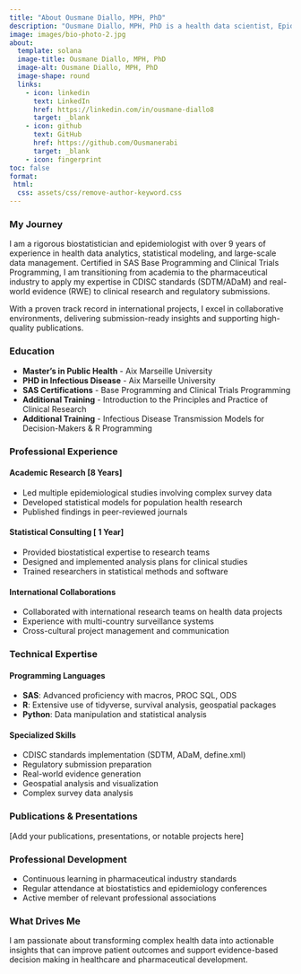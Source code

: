 ```yaml
---
title: "About Ousmane Diallo, MPH, PhD"
description: "Ousmane Diallo, MPH, PhD is a health data scientist, Epidemiologist, Biostatistician, "
image: images/bio-photo-2.jpg
about:
  template: solana
  image-title: Ousmane Diallo, MPH, PhD
  image-alt: Ousmane Diallo, MPH, PhD
  image-shape: round
  links:
    - icon: linkedin
      text: LinkedIn
      href: https://linkedin.com/in/ousmane-diallo8
      target: _blank
    - icon: github
      text: GitHub
      href: https://github.com/Ousmanerabi
      target: _blank
    - icon: fingerprint
toc: false
format:
 html:
  css: assets/css/remove-author-keyword.css
---
```


### My Journey

I am a rigorous biostatistician and epidemiologist with over 9 years of experience in health data analytics, statistical modeling, and large-scale data management. Certified in SAS Base Programming and Clinical Trials Programming, I am transitioning from academia to the pharmaceutical industry to apply my expertise in CDISC standards (SDTM/ADaM) and real-world evidence (RWE) to clinical research and regulatory submissions.

With a proven track record in international projects, I excel in collaborative environments, delivering submission-ready insights and supporting high-quality publications.

### Education

- **Master's in Public Health** - Aix Marseille University
- **PHD in Infectious Disease** - Aix Marseille University
- **SAS Certifications** - Base Programming and Clinical Trials Programming
- **Additional Training** - Introduction to the Principles and Practice of Clinical Research
- **Additional Training** - Infectious Disease Transmission Models for Decision-Makers & R
Programming


### Professional Experience

#### Academic Research [8 Years]
- Led multiple epidemiological studies involving complex survey data
- Developed statistical models for population health research
- Published findings in peer-reviewed journals

#### Statistical Consulting [ 1 Year]
- Provided biostatistical expertise to research teams
- Designed and implemented analysis plans for clinical studies
- Trained researchers in statistical methods and software

#### International Collaborations
- Collaborated with international research teams on health data projects
- Experience with multi-country surveillance systems
- Cross-cultural project management and communication

### Technical Expertise

#### Programming Languages
- **SAS**: Advanced proficiency with macros, PROC SQL, ODS
- **R**: Extensive use of tidyverse, survival analysis, geospatial packages
- **Python**: Data manipulation and statistical analysis

#### Specialized Skills
- CDISC standards implementation (SDTM, ADaM, define.xml)
- Regulatory submission preparation
- Real-world evidence generation
- Geospatial analysis and visualization
- Complex survey data analysis

### Publications & Presentations

[Add your publications, presentations, or notable projects here]

### Professional Development

- Continuous learning in pharmaceutical industry standards
- Regular attendance at biostatistics and epidemiology conferences
- Active member of relevant professional associations

### What Drives Me

I am passionate about transforming complex health data into actionable insights that can improve patient outcomes and support evidence-based decision making in healthcare and pharmaceutical development.